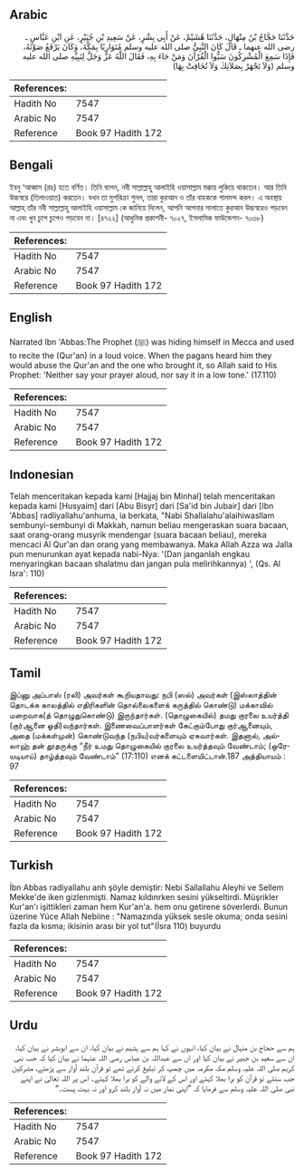## Arabic


<div dir="rtl" lang="ar" style={{fontSize:'larger',backgroundColor:'#f8f9fa',padding:20}}>
حَدَّثَنَا حَجَّاجُ بْنُ مِنْهَالٍ، حَدَّثَنَا هُشَيْمٌ، عَنْ أَبِي بِشْرٍ، عَنْ سَعِيدِ بْنِ جُبَيْرٍ، عَنِ ابْنِ عَبَّاسٍ ـ رضى الله عنهما ـ قَالَ كَانَ النَّبِيُّ صلى الله عليه وسلم مُتَوَارِيًا بِمَكَّةَ، وَكَانَ يَرْفَعُ صَوْتَهُ، فَإِذَا سَمِعَ الْمُشْرِكُونَ سَبُّوا الْقُرْآنَ وَمَنْ جَاءَ بِهِ، فَقَالَ اللَّهُ عَزَّ وَجَلَّ لِنَبِيِّهِ صلى الله عليه وسلم ‏(‏وَلاَ تَجْهَرْ بِصَلاَتِكَ وَلاَ تُخَافِتْ بِهَا‏)‏
</div>
<div style={{backgroundColor:'#f8f9fa',padding:20, marginBottom: 10}}><table> <thead> <tr> <th>References:</th> <th></th> </tr> </thead> <tbody><tr><td>Hadith No</td><td>7547</td></tr><tr><td>Arabic No</td><td>7547</td></tr><tr><td>Reference</td><td>Book 97 Hadith 172</td></tr></tbody></table></div>

## Bengali


<div dir="ltr" lang="bn" style={{fontSize:'larger',backgroundColor:'#f8f9fa',padding:20}}>
ইবনু ‘আব্বাস (রাঃ) হতে বর্ণিত। তিনি বলেন, নবী সাল্লাল্লাহু আলাইহি ওয়াসাল্লাম মক্কায় লুকিয়ে থাকতেন। আর তিনি উচ্চস্বরে (তিলাওয়াত) করতেন। যখন তা মুশরিক্রা শুনল, তারা কুরআন ও তাঁর বাহককে গালমন্দ করল। এ অবস্থায় আল্লাহ্ তাঁর নবী সাল্লাল্লাহু আলাইহি ওয়াসাল্লাম কে জানিয়ে দিলেন, আপনি আপনার সালাতে কুরআন উচ্চস্বরেও পড়বেন না এবং খুব চুপে চুপেও পড়বেন না। [৪৭২২] (আধুনিক প্রকাশনী- ৭০২৭, ইসলামিক ফাউন্ডেশন- ৭০৩৮)
</div>
<div style={{backgroundColor:'#f8f9fa',padding:20, marginBottom: 10}}><table> <thead> <tr> <th>References:</th> <th></th> </tr> </thead> <tbody><tr><td>Hadith No</td><td>7547</td></tr><tr><td>Arabic No</td><td>7547</td></tr><tr><td>Reference</td><td>Book 97 Hadith 172</td></tr></tbody></table></div>

## English


<div dir="ltr" lang="en" style={{fontSize:'larger',backgroundColor:'#f8f9fa',padding:20}}>
Narrated Ibn 'Abbas:The Prophet (ﷺ) was hiding himself in Mecca and used to recite the (Qur'an) in a loud voice. When the pagans heard him they would abuse the Qur'an and the one who brought it, so Allah said to His Prophet: 'Neither say your prayer aloud, nor say it in a low tone.' (17.110)
</div>
<div style={{backgroundColor:'#f8f9fa',padding:20, marginBottom: 10}}><table> <thead> <tr> <th>References:</th> <th></th> </tr> </thead> <tbody><tr><td>Hadith No</td><td>7547</td></tr><tr><td>Arabic No</td><td>7547</td></tr><tr><td>Reference</td><td>Book 97 Hadith 172</td></tr></tbody></table></div>

## Indonesian


<div dir="ltr" lang="id" style={{fontSize:'larger',backgroundColor:'#f8f9fa',padding:20}}>
Telah menceritakan kepada kami [Hajjaj bin Minhal] telah menceritakan kepada kami [Husyaim] dari [Abu Bisyr] dari [Sa'id bin Jubair] dari [Ibn 'Abbas] radliyallahu'anhuma, ia berkata, "Nabi Shallalahu'alaihiwasllam sembunyi-sembunyi di Makkah, namun beliau mengeraskan suara bacaan, saat orang-orang musyrik mendengar (suara bacaan beliau), mereka mencaci Al Qur'an dan orang yang membawanya. Maka Allah Azza wa Jalla pun menurunkan ayat kepada nabi-Nya: '(Dan janganlah engkau menyaringkan bacaan shalatmu dan jangan pula melirihkannya) ', (Qs. Al Isra': 110)
</div>
<div style={{backgroundColor:'#f8f9fa',padding:20, marginBottom: 10}}><table> <thead> <tr> <th>References:</th> <th></th> </tr> </thead> <tbody><tr><td>Hadith No</td><td>7547</td></tr><tr><td>Arabic No</td><td>7547</td></tr><tr><td>Reference</td><td>Book 97 Hadith 172</td></tr></tbody></table></div>

## Tamil


<div dir="ltr" lang="ta" style={{fontSize:'larger',backgroundColor:'#f8f9fa',padding:20}}>
இப்னு அப்பாஸ் (ரலி) அவர்கள் கூறியதாவது: நபி (ஸல்) அவர்கள் (இஸ்லாத்தின் தொடக்க காலத்தில் எதிரிகளின் தொல்லைகளைக் கருத்தில் கொண்டு) மக்காவில் மறைவாக(த் தொழுதுகொண்டு) இருந்தார்கள். (தொழுகையில்) தமது குரலை உயர்த்தி (குர்ஆனை ஓதி)வந்தார்கள். இணைவைப்பாளர்கள் கேட்கும்போது குர்ஆனையும், அதை (மக்கள்முன்) கொண்டுவந்த (நபிய)வர்களையும் ஏசுவார்கள். இதனால், அல்லாஹ் தன் தூதருக்கு “நீர் உமது தொழுகையில் குரலை உயர்த்தவும் வேண்டாம்; (ஒரேயடியாய்) தாழ்த்தவும் வேண்டாம்” (17:110) எனக் கட்டளையிட்டான்.187 அத்தியாயம் : 97
</div>
<div style={{backgroundColor:'#f8f9fa',padding:20, marginBottom: 10}}><table> <thead> <tr> <th>References:</th> <th></th> </tr> </thead> <tbody><tr><td>Hadith No</td><td>7547</td></tr><tr><td>Arabic No</td><td>7547</td></tr><tr><td>Reference</td><td>Book 97 Hadith 172</td></tr></tbody></table></div>

## Turkish


<div dir="ltr" lang="tr" style={{fontSize:'larger',backgroundColor:'#f8f9fa',padding:20}}>
İbn Abbas radiyallahu anh şöyle demiştir: Nebi Sallallahu Aleyhi ve Sellem Mekke'de iken gizlenmişti. Namaz kıldınrken sesini yükseltirdi. Müşrikler Kur'an'ı işittikleri zaman hem Kur'an'a. hem onu getirene söverlerdi. Bunun üzerine Yüce Allah Nebiine : "Namazında yüksek sesle okuma; onda sesini fazla da kısma; ikisinin arası bir yol tut"(İsra 110) buyurdu
</div>
<div style={{backgroundColor:'#f8f9fa',padding:20, marginBottom: 10}}><table> <thead> <tr> <th>References:</th> <th></th> </tr> </thead> <tbody><tr><td>Hadith No</td><td>7547</td></tr><tr><td>Arabic No</td><td>7547</td></tr><tr><td>Reference</td><td>Book 97 Hadith 172</td></tr></tbody></table></div>

## Urdu


<div dir="rtl" lang="ur" style={{fontSize:'larger',backgroundColor:'#f8f9fa',padding:20}}>
ہم سے حجاج بن منہال نے بیان کیا، انہوں نے کہا ہم سے ہشیم نے بیان کیا، ان سے ابوبشر نے بیان کیا، ان سے سعید بن جبیر نے بیان کیا اور ان سے عبداللہ بن عباس رضی اللہ عنہما نے بیان کیا کہ جب نبی کریم صلی اللہ علیہ وسلم مکہ مکرمہ میں چھپ کر تبلیغ کرتے تھے تو قرآن بلند آواز سے پڑھتے، مشرکین جب سنتے تو قرآن کو برا بھلا کہتے اور اس کے لانے والے کو برا بھلا کہتے۔ اس پر اللہ تعالیٰ نے اپنے نبی صلی اللہ علیہ وسلم سے فرمایا کہ ”اپنی نماز میں نہ آواز بلند کرو اور نہ بہت پست۔“
</div>
<div style={{backgroundColor:'#f8f9fa',padding:20, marginBottom: 10}}><table> <thead> <tr> <th>References:</th> <th></th> </tr> </thead> <tbody><tr><td>Hadith No</td><td>7547</td></tr><tr><td>Arabic No</td><td>7547</td></tr><tr><td>Reference</td><td>Book 97 Hadith 172</td></tr></tbody></table></div>